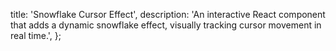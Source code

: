   title: 'Snowflake Cursor Effect',
  description:
    'An interactive React component that adds a dynamic snowflake effect, visually tracking cursor movement in real time.',
};

<ComponentCodePreview name='snowflake-cursor' />
